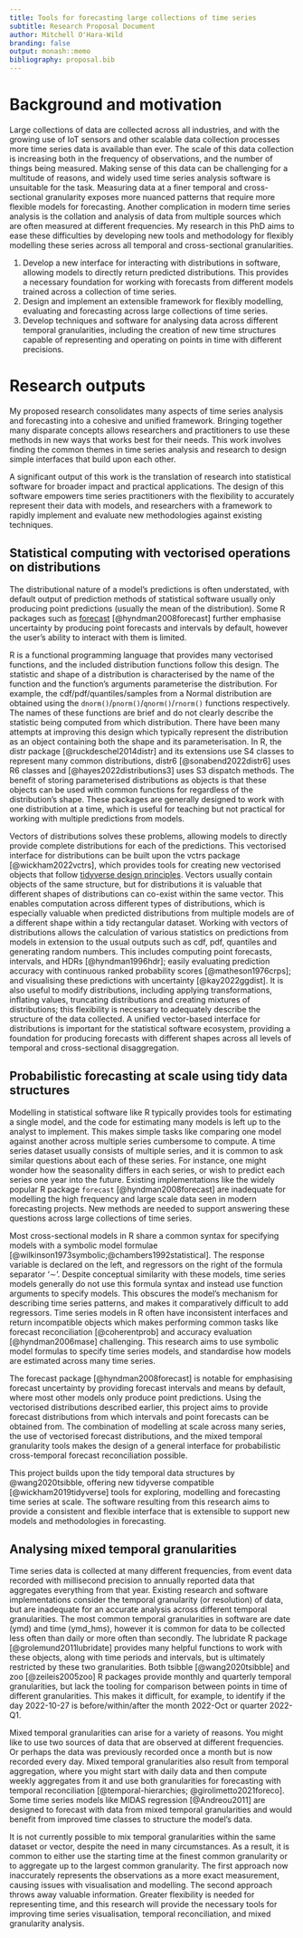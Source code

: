 ```yaml
---
title: Tools for forecasting large collections of time series
subtitle: Research Proposal Document
author: Mitchell O'Hara-Wild
branding: false
output: monash::memo
bibliography: proposal.bib
---
```


<!-- 1. Title of the thesis -->
<!-- 2. Background and motivation for the research question(s) being addressed in the thesis -->
<!-- 3. An overview of the thesis, including some brief detail of the proposed content of all -->
<!-- chapters. This should encompass a description of the theoretical and conceptual -->
<!-- framework that underlies the thesis, and the procedures that are to be used in -->
<!-- addressing the research questions -->
<!-- 4. A more detailed explanation of the element (e.g. chapter), to be presented orally -->
<!-- 5. A timetable for completing the thesis and a statement of progress to date -->
<!-- 6. A bibliography of references that appear in the report -->

# Background and motivation

Large collections of data are collected across all industries, and with the growing use of IoT sensors and other scalable data collection processes more time series data is available than ever. The scale of this data collection is increasing both in the frequency of observations, and the number of things being measured. Making sense of this data can be challenging for a multitude of reasons, and widely used time series analysis software is unsuitable for the task. Measuring data at a finer temporal and cross-sectional granularity exposes more nuanced patterns that require more flexible models for forecasting. Another complication in modern time series analysis is the collation and analysis of data from multiple sources which are often measured at different frequencies. My research in this PhD aims to ease these difficulties by developing new tools and methodology for flexibly modelling these series across all temporal and cross-sectional granularities.

1. Develop a new interface for interacting with distributions in software, allowing models to directly return predicted distributions. This provides a necessary foundation for working with forecasts from different models trained across a collection of time series.
2. Design and implement an extensible framework for flexibly modelling, evaluating and forecasting across large collections of time series.
3. Develop techniques and software for analysing data across different temporal granularities, including the creation of new time structures capable of representing and operating on points in time with different precisions.

<!-- 1. Provide vectorised distributions to enable more useful analysis of forecasts -->
<!-- 2. Design a unifying infrastructure for time series modelling -->
<!-- 3. Provide tools for analysing data -->

# Research outputs

My proposed research consolidates many aspects of time series analysis and forecasting into a cohesive and unified framework. Bringing together many disparate concepts allows researchers and practitioners to use these methods in new ways that works best for their needs. This work involves finding the common themes in time series analysis and research to design simple interfaces that build upon each other.

<!-- of novel ideas for how we represent and interact with all aspects of time series analysis.  -->

<!-- This work tightly integrates previously distinct stages of an analysis -->

<!-- This work aims to find  and form a simple but comprehensive representation of complex ideas. The development of a unified framework for time series forecasting allows for -->

A significant output of this work is the translation of research into statistical software for broader impact and practical applications. The design of this software empowers time series practitioners with the flexibility to accurately represent their data with models, and researchers with a framework to rapidly implement and evaluate new methodologies against existing techniques.

## Statistical computing with vectorised operations on distributions

The distributional nature of a model’s predictions is often understated, with default output of prediction methods of statistical software usually only producing point predictions (usually the mean of the distribution). Some R packages such as [forecast](https://cran.r-project.org/package=forecast) [@hyndman2008forecast] further emphasise uncertainty by producing point forecasts and intervals by default, however the user’s ability to interact with them is limited.

R is a functional programming language that provides many vectorised functions, and the included distribution functions follow this design. The statistic and shape of a distribution is characterised by the name of the function and the function's arguments parameterise the distribution. For example, the cdf/pdf/quantiles/samples from a Normal distribution are obtained using the `dnorm()`/`pnorm()`/`qnorm()`/`rnorm()` functions respectively. The names of these functions are brief and do not clearly describe the statistic being computed from which distribution. There have been many attempts at improving this design which typically represent the distribution as an object containing both the shape and its parameterisation. In R, the distr package [@ruckdeschel2014distr] and its extensions use S4 classes to represent many common distributions, distr6 [@sonabend2022distr6] uses R6 classes and [@hayes2022distributions3] uses S3 dispatch methods. The benefit of storing parameterised distributions as objects is that these objects can be used with common functions for regardless of the distribution's shape. These packages are generally designed to work with one distribution at a time, which is useful for teaching but not practical for working with multiple predictions from models.

Vectors of distributions solves these problems, allowing models to directly provide complete distributions for each of the predictions. This vectorised interface for distributions can be built upon the vctrs package [@wickham2022vctrs], which provides tools for creating new vectorised objects that follow [tidyverse design principles](https://design.tidyverse.org/). Vectors usually contain objects of the same structure, but for distributions it is valuable that different shapes of distributions can co-exist within the same vector. This enables computation across different types of distributions, which is especially valuable when predicted distributions from multiple models are of a different shape within a tidy rectangular dataset. Working with vectors of distributions allows the calculation of various statistics on predictions from models in extension to the usual outputs such as cdf, pdf, quantiles and generating random numbers. This includes computing point forecasts, intervals, and HDRs [@hyndman1996hdr]; easily evaluating prediction accuracy with continuous ranked probability scores [@matheson1976crps]; and visualising these predictions with uncertainty [@kay2022ggdist]. It is also useful to modify distributions, including applying transformations, inflating values, truncating distributions and creating mixtures of distributions; this flexibility is necessary to adequately describe the structure of the data collected. A unified vector-based interface for distributions is important for the statistical software ecosystem, providing a foundation for producing forecasts with different shapes across all levels of temporal and cross-sectional disaggregation.

<!-- The vctrs package [@wickham2022vctrs] provides tools for creating new vectorised objects that follow [tidyverse design principles](https://design.tidyverse.org/), and is a useful foundation for producing these objects. -->

<!-- The design of model prediction functions in R emphasise point predictions over distributions (usually the mean of the distribution), and make it difficult to obtain and compute from the predicted distributions. -->


<!-- A short-moderately sized paper describing how distributional helps to provide useful objects for storing uncertainty. It includes: -->

<!-- 1. How most models produce predictions and represent uncertainty -->
<!-- 2. How distributions are represented in R -->
<!-- 3. The distributional package for vectorised distributions -->
<!-- 4. Representing predictions with distributional -->
<!-- 5. Hypothesis testing with distributional -->
<!-- 6. Operations and modifiers of distributions -->
<!-- 7. Visualising uncertainty with ggdist (minor) -->

<!-- @besancon2021distributionsjl, -->

## Probabilistic forecasting at scale using tidy data structures

<!-- Motivation -->
Modelling in statistical software like R typically provides tools for estimating a single model, and the code for estimating many models is left up to the analyst to implement. This makes simple tasks like comparing one model against another across multiple series cumbersome to compute. A time series dataset usually consists of multiple series, and it is common to ask similar questions about each of these series. For instance, one might wonder how the seasonality differs in each series, or wish to predict each series one year into the future. Existing implementations like the widely popular R package `forecast` [@hyndman2008forecast] are inadequate for modelling the high frequency and large scale data seen in modern forecasting projects. New methods are needed to support answering these questions across large collections of time series.

<!-- The widely used forecast package [@hyndman2008forecast] is popular for bringing several forecasting models together using a similar interface, but falls short of many modern forecasting problems. -->


<!-- Modelling -->
Most cross-sectional models in R share a common syntax for specifying models with a symbolic model formulae [@wilkinson1973symbolic;@chambers1992statistical]. The response variable is declared on the left, and regressors on the right of the formula separator '$\sim$'. Despite conceptual similarity with these models, time series models generally do not use this formula syntax and instead use function arguments to specify models. This obscures the model's mechanism for describing time series patterns, and makes it comparatively difficult to add regressors. Time series models in R often have inconsistent interfaces and return incompatible objects which makes performing common tasks like forecast reconciliation [@coherentprob] and accuracy evaluation [@hyndman2006mase] challenging. This research aims to use symbolic model formulas to specify time series models, and standardise how models are estimated across many time series.

<!-- Forecasting -->
The forecast package [@hyndman2008forecast] is notable for emphasising forecast uncertainty by providing forecast intervals and means by default, where most other models only produce point predictions. Using the vectorised distributions described earlier, this project aims to provide forecast distributions from which intervals and point forecasts can be obtained from. The combination of modelling at scale across many series, the use of vectorised forecast distributions, and the mixed temporal granularity tools makes the design of a general interface for probabilistic cross-temporal forecast reconciliation possible.

<!-- Tidyverse design -->
This project builds upon the tidy temporal data structures by @wang2020tsibble, offering new tidyverse compatible [@wickham2019tidyverse] tools for exploring, modelling and forecasting time series at scale. The software resulting from this research aims to provide a consistent and flexible interface that is extensible to support new models and methodologies in forecasting.


<!-- A detailed paper describing the design of the fable package for forecasting. Themes include: -->

<!-- 1. Scale / Parallelisation -->
<!-- 2. Extensibility -->
<!-- 3. Flexibility (combination, etc.) -->
<!-- 4. Consistency -->
<!-- 5. Model specification -->
<!-- 6. Model estimation -->
<!-- 7. Representing forecast uncertainty -->
<!-- 8. Accuracy evaluation -->

## Analysing mixed temporal granularities

Time series data is collected at many different frequencies, from event data recorded with millisecond precision to annually reported data that aggregates everything from that year. Existing research and software implementations consider the temporal granularity (or resolution) of data, but are inadequate for an accurate analysis across different temporal granularities. The most common temporal granularities in software are date (ymd) and time (ymd_hms), however it is common for data to be collected less often than daily or more often than secondly. The lubridate R package [@grolemund2011lubridate] provides many helpful functions to work with these objects, along with time periods and intervals, but is ultimately restricted by these two granularities. Both tsibble [@wang2020tsibble] and zoo [@zeileis2005zoo] R packages provide monthly and quarterly temporal granularities, but lack the tooling for comparison between points in time of different granularities. This makes it difficult, for example, to identify if the day 2022-10-27 is before/within/after the month 2022-Oct or quarter 2022-Q1. 

Mixed temporal granularities can arise for a variety of reasons. You might like to use two sources of data that are observed at different frequencies. Or perhaps the data was previously recorded once a month but is now recorded every day. Mixed temporal granularities also result from temporal aggregation, where you might start with daily data and then compute weekly aggregates from it and use both granularities for forecasting with temporal reconciliation [@temporal-hierarchies; @girolimetto2021foreco]. Some time series models like MIDAS regression [@Andreou2011] are designed to forecast with data from mixed temporal granularities and would benefit from improved time classes to structure the model's data.

It is not currently possible to mix temporal granularities within the same dataset or vector, despite the need in many circumstances. As a result, it is common to either use the starting time at the finest common granularity or to aggregate up to the largest common granularity. The first approach now inaccurately represents the observations as a more exact measurement, causing issues with visualisation and modelling. The second approach throws away valuable information. Greater flexibility is needed for representing time, and this research will provide the necessary tools for improving time series visualisation, temporal reconciliation, and mixed granularity analysis.

<!-- 1. Data isn't always collected at the same time or frequency -->
<!-- 2. Temporal aggregation and reconciliation -->
<!-- 3. Cyclical time structures for visualisation and modelling -->
<!-- 4. Analysis tools for working with mixed temporal granularities including nesting and joining different granularities -->

<!-- sundial package for representing time with vectors. Represents multiple temporal granularities with mixed periodicity. Enabling mixed granularity modelling for temporal reconciliation and improved visualisation of time series data especially cyclical patterns. -->

<!-- # Potential papers to be written: -->

<!-- 1. Distributional package to R Journal -->
<!-- 2. R Journal dev to R Journal (not thematically relevant) -->
<!-- 3. Probabilistic forecasting at scale (fable) -->
<!-- 4. Extensible reconciliation software (cross-temporal, graphs, etc. - https://github.com/tidyverts/fabletools/issues/366) -->
<!-- 5. Modelling across time series (grouped models) -->
<!-- 6. Sundial package or working with mixed temporal granularities -->
<!-- 7. Forecasting with state switching (fasster, not applicable) -->
<!-- 8. Exploring the feature space of time series (feasts) -->

<!-- # References -->

<!-- - tsibble -->
<!-- - ggdist -->
<!-- - forecast -->
<!-- - hts -->
<!-- - tidyverse -->
<!-- - ForeReco -->
<!-- - other distribution packages across languages -->
